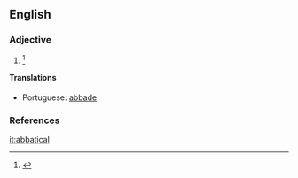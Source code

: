 ==English==

===Adjective===
{{en-adj|-}}

# {{context|obsolete|lang=en}} {{alternate form of |abbatial}} {{defdate|Attested from the mid 17<sup>th</sup> century until the mid 19<sup>th</sup> century.}}<ref>{{reference-book | last =| first = | authorlink =  | coauthors =  | editor =Brown, Lesley  | others =  | title = The Shorter Oxford English Dictionary | origdate =  | origyear = 1933| origmonth =  | url =  | format =  | accessdate =  | accessyear =  | accessmonth =  | edition = 5th | date =  | year =2003| month =  | publisher =Oxford University Press  | location =Oxford, UK | language =  | id =  | doi = | isbn =978-0-19-860575-7 | lccn = | ol = | pages =3| chapter =  | chapterurl =  | quote =}}</ref>


====Translations====
{{trans-top|belonging to an abbey}}
* Portuguese: [[abbade]]
{{trans-mid}}
{{trans-bottom}}

===References===
<references/>

[[it:abbatical]]